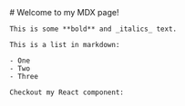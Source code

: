 <div className="prose dark:prose-invert">
    # Welcome to my MDX page!

    This is some **bold** and _italics_ text.

    This is a list in markdown:

    - One
    - Two
    - Three

    Checkout my React component:
</div>